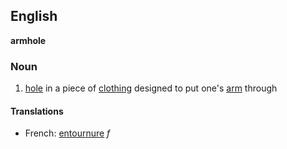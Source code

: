 ==English==
'''armhole'''
===Noun===
# [[hole]] in a piece of [[clothing]] designed to put one's [[arm]] through
====Translations====
*French: [[entournure]] ''f''